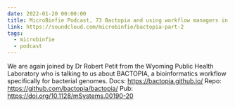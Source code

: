 ```yaml
---
date: 2022-01-20 00:00:00
title: MicroBinfie Podcast, 73 Bactopia and using workflow managers in bioinformatics part 2
link: https://soundcloud.com/microbinfie/bactopia-part-2
tags:
  - microbinfie
  - podcast
---
```

We are again joined by Dr Robert Petit from the Wyoming Public Health
Laboratory who is talking to us about BACTOPIA, a bioinformatics
workflow specifically for bacterial genomes.  Docs:
https://bactopia.github.io/  Repo:
https://github.com/bactopia/bactopia/ Pub:
https://doi.org/10.1128/mSystems.00190-20

